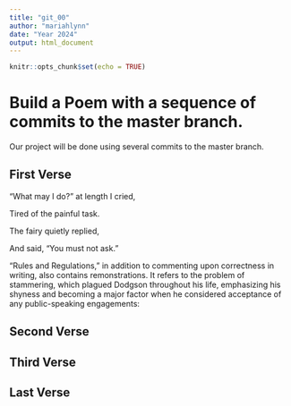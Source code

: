 ```yaml
---
title: "git_00"
author: "mariahlynn"
date: "Year 2024"
output: html_document
---
```


```r
knitr::opts_chunk$set(echo = TRUE)
```
# Build a Poem with a sequence of commits to the master branch.
Our project will be done using several commits to the master branch.
<!-- Do not modify or change any text in "!--" bracketed areas such as this --- these are instructions to
you, if you change any of this the git program will notice it and compromise your git merging strategy !-->

## First Verse 
<!--Put the first five lines of a poem by Lewis Carrol in this section!-->
“What may I do?” at length I cried,


Tired of the painful task.

The fairy quietly replied,


And said, “You must not ask.”
 
“Rules and Regulations,” in addition to commenting upon correctness in writing, also contains remonstrations. 
It refers to the problem of stammering, which plagued Dodgson throughout his life, emphasizing his shyness and becoming a major factor when he considered acceptance of any public-speaking engagements:


## Second Verse
<!--Put the first five lines of a poem by Robert Frost here!-->

## Third Verse
<!--Put the first two verses of The Walrus and the Carpenter here!-->



## Last Verse
<!--Put a short poem of your choice 8-20 lines,here!-->



